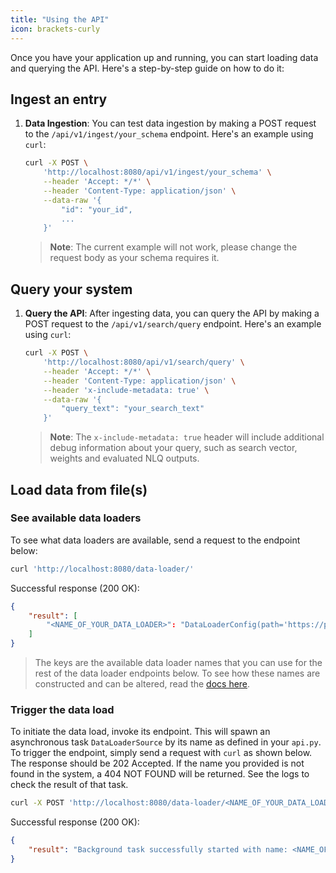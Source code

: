 ```yaml
---
title: "Using the API"
icon: brackets-curly
---
```


Once you have your application up and running, you can start loading data and querying the API. Here's a step-by-step guide on how to do it:

## Ingest an entry

1. **Data Ingestion**: You can test data ingestion by making a POST request to the `/api/v1/ingest/your_schema` endpoint. Here's an example using `curl`:
   ```bash
   curl -X POST \
       'http://localhost:8080/api/v1/ingest/your_schema' \
       --header 'Accept: */*' \
       --header 'Content-Type: application/json' \
       --data-raw '{
           "id": "your_id",
           ...
       }'
   ```
   > **Note**: The current example will not work, please change the request body as your schema requires it.

## Query your system

1. **Query the API**: After ingesting data, you can query the API by making a POST request to the `/api/v1/search/query` endpoint. Here's an example using `curl`:
   ```bash
   curl -X POST \
       'http://localhost:8080/api/v1/search/query' \
       --header 'Accept: */*' \
       --header 'Content-Type: application/json' \
       --header 'x-include-metadata: true' \
       --data-raw '{
           "query_text": "your_search_text"
       }'
   ```
   > **Note**: The `x-include-metadata: true` header will include additional debug information about your query, such as search vector, weights and evaluated NLQ outputs.

## Load data from file(s)

### See available data loaders

To see what data loaders are available, send a request to the endpoint below:

```bash
curl 'http://localhost:8080/data-loader/'
```

Successful response (200 OK):

```JSON
{
    "result": [
        "<NAME_OF_YOUR_DATA_LOADER>": "DataLoaderConfig(path='https://path-to-your-file.csv', format=<DataFormat.CSV: 2>, name=None, pandas_read_kwargs='{sep: ;}')"
    ]
}
```

> The keys are the available data loader names that you can use for the rest of the data loader endpoints below. To see how these names are constructed and can be altered, read the [docs here](configuring-your-app.md#incorporate-data-source).

### Trigger the data load

To initiate the data load, invoke its endpoint. This will spawn an asynchronous task `DataLoaderSource` by its name as defined in your `api.py`. To trigger the endpoint, simply send a request with `curl` as shown below. The response should be 202 Accepted.
If the name you provided is not found in the system, a 404 NOT FOUND will be returned. See the logs to check the result of that task.

```bash
curl -X POST 'http://localhost:8080/data-loader/<NAME_OF_YOUR_DATA_LOADER>/run'
```

Successful response (200 OK):

```JSON
{
    "result": "Background task successfully started with name: <NAME_OF_YOUR_DATA_LOADER>",
}
```
